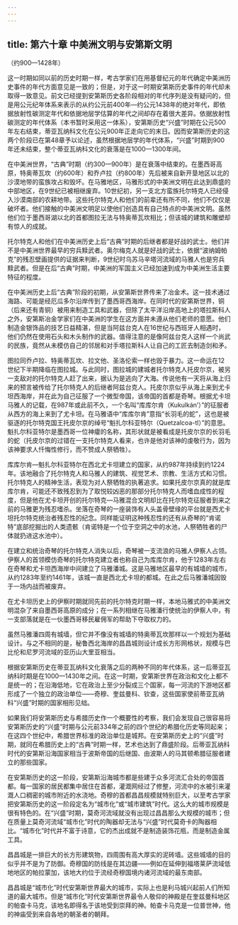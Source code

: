 ```yaml
---
---
---
```

title: 第六十章 中美洲文明与安第斯文明
---




（约900—1428年）

这一时期如同以前的历史时期一样，考古学家们在用基督纪元的年代确定中美洲历史事件的年代方面意见是一致的；但是，对于这一时期安第斯历史事件的年代却未取得一致意见。前文已经提到安第斯历史各阶段相对的年代序列是没有疑问的，但是用公元纪年体系来表示的从约公元前400年—约公元1438年的绝对年代，即依据放射性碳测定年代和依据地层学估算的年代之间却存在着很大差异。依据放射性碳测定的年代体系（本书暂时采用这一体系），安第斯历史“兴盛”时期在公元500年左右结束，蒂亚瓦纳科文化在公元900年正走向它的末日。因而安第斯历史的这两个阶段已在第48章予以论述，虽然根据地层学的年代体系，“兴盛”时期到900年还未结束，整个蒂亚瓦纳科文化的衰落是在1000—1300年间。

在中美洲世界，“古典”时期（约300—900年）是在衰落中结束的。在墨西哥高原，特奥蒂瓦坎（约600年）和乔卢拉（约800年）先后被来自新开垦地区以北的沙漠地带的蛮族攻占和毁坏。在马雅地区，马雅形式的中美洲文明在此达到鼎盛的中部地区，在9世纪已被相继废弃。10世纪初，另一支北方蛮族托尔特克人已经侵入沙漠南部的农耕地带。这些托尔特克人和他们的前辈还有所不同，他们不仅仅是破坏者。他们接触的中美洲文明足以使他们创造具有自己特点的中美洲文明。虽然他们位于墨西哥湖以北的首都图拉无法与特奥蒂瓦坎相比；但该城的建筑和雕塑却有惊人的成就。

托尔特克人和他们在中美洲历史上后“古典”时期的后继者都是好战的武士。他们并不是中美洲世界最早的穷兵黩武者。奥尔梅克人就是好战的武士，依据“波纳姆帕克”的残忍壁画提供的证据来判断，9世纪时乌苏马辛塔河流域的马雅人也是穷兵黩武者。但是在后“古典”时期，中美洲的军国主义已经加速到成为中美洲生活主要特征的程度。

在中美洲历史上后“古典”阶段的初期，从安第斯世界传来了冶金术。这一技术通过海路、可能是经厄瓜多尔沿岸传到了墨西哥西海岸。在同时代的安第斯世界，铜（后来还有青铜）被用来制造工具和武器，但除了太平洋沿岸高地上的塔拉斯科人之外，安第斯冶金学家们在中美洲的学生在这方面并未遵从他们老师的意愿。他们制造金银饰品的技艺日益精湛，但是当阿兹台克人在16世纪与西班牙人相遇时，他们仍然在使用石头和木头制作的武器。值得注意的是像阿兹台克人这样一个尚武的民族，竟然从未模仿自己的邻居和对手塔拉斯科人让自己的工匠去制造剑和矛。

图拉同乔卢拉、特奥蒂瓦坎、拉文他、圣洛伦索一样也毁于暴力。这一命运在12世纪下半期降临在图拉城。与此同时，图拉城的建城者托尔特克人托皮尔京，被另一支敌对的托尔特克人赶了出来，据认为是逃向了大海。传说他有一天将从海上归来的预言被传给了托尔特克人的后继者阿兹台克人。托皮尔京似乎从海上来到尤卡坦西海岸，并在此为自己征服了一个微型帝国，该帝国的首都是奇琴。根据尤卡坦马雅人的记载，在987年或此前不久，一个名叫“库库尔肯（Kukulkán’）”的征服者从西方的海上来到了尤卡坦。在马雅语中“库库尔肯”意指“长羽毛的蛇”，这也是被驱逐的托尔特克国王托皮尔京的绰号“魁扎尔科亚特尔（Quetzalcoa-tl）”的意思。魁扎尔科亚特尔是墨西哥一位神癨的名称，其形状就是被看成是托皮尔京的长羽毛的蛇（托皮尔京的过错在一支托尔特克人看来，也许是他对该神的虔敬行为，因为该神要求人忏悔性修行，而不赞成人祭牺牲）。

库库尔肯—魁扎尔科亚特尔在西北尤卡坦建立的国家，从约987年持续到约1224年。该地融合了托尔特克人和马雅人的建筑、视觉艺术、宗教、生活方式和习惯。托尔特克人的精神生活，表现为对人祭牺牲的执著追求。如果托皮尔京真的就是库库尔肯，可能还不致残忍到为了取悦较凶恶的那部分托尔特克人而嗜血成性的程度，但是他在尤卡坦开创的托尔特克—马雅混合文明却比在托尔特克征服者到来之前的马雅更为残忍嗜杀。坐落在奇琴的一座装饰有人头盖骨壁缘的平台就是西尤卡坦托尔特克统治者残忍性的纪念。同样能证明这种残忍性的还有从奇琴的“肯诺特”底部挖掘出的人类遗骸（肯诺特是一个位于空洞之中的水池，人祭牺牲者的尸体就扔进这水池中）。

在建立和统治奇琴的托尔特克人消失以后，奇琴被一支流浪的马雅人伊察人占领。伊察人的首领模仿奇琴的托尔特克建立者也称自己为库库尔肯，他于1283年左右在奇琴和尤卡坦西海岸中间建立了马雅潘城。这是马雅地区最早的有城墙的城市，从约1283年至约1461年，该城一直是西北尤卡坦的都城。在此之后马雅潘城因毁于一场内战而被废弃。

在尤卡坦历史上的伊察时期就同先前的托尔特克时期一样，本地马雅式的中美洲文明混杂了来自墨西哥高原的成分；在一系列相继在马雅潘行使统治的伊察人中，有一支部落就是在一伙墨西哥移民雇佣军的帮助下夺取权力的。

虽然马雅潘四周有城墙，但它并不像没有城墙的特奥蒂瓦坎那样以一个规划为基础设计。与之不相同的是，秘鲁西北海岸的昌昌城则设计成长方形网格状，规模与巴比伦和尼罗河流域的亚历山大里亚相当。

根据安第斯历史在蒂亚瓦纳科文化衰落之后的两种不同的年代体系，这一后蒂亚瓦纳科时期是在1000—1430年之间。在这一时期，安第斯世界在政治和文化上都不是统一的；在沿海低地，它在政治上至少分裂成三个国家，每一河流的下游地区都形成了一个独立的政治单位——奇穆、奎兹曼科、钦查，这些国家使前蒂亚瓦纳科“兴盛”时期的国家相形见绌。

如果我们将安第斯历史与希腊历史作一个概要性的考察，我们会发现自己很容易将安第斯历史的“兴盛”时期与公元前334年之前的四个世纪的希腊化历史等同起来；在这四个世纪中，希腊世界标准的政治单位是城邦。在安第斯历史上的“兴盛”时期，就同在希腊历史上的“古典”时期一样，艺术也达到了鼎盛阶段。后蒂亚瓦纳科时代的安第斯沿海国家相当于波斯帝国的后继国、由波斯人的马其顿希腊征服者建立的那些国家。

在安第斯历史的这一阶段，安第斯沿海城市都是些建于众多河流汇合处的帝国首都。每一国家的居民都集中居住在首都，灌溉网经过了修整，河流中的水被引来灌溉人口稠密的城市附近的水浇地。奇穆的首都昌昌规模就特别巨大，以至考古学家把安第斯历史的这一阶段定名为“城市化”或“城市建筑”时代。这么大的城市规模是很有特色的。在“兴盛”时期，莫奇河流域就没有出现过昌昌那么大规模的城市；但在质量上莫奇河流域“城市化”时代的陶器却无法与“兴盛”时代莫奇卡的陶器相比。“城市化”时代并不富于诗意，它的杰出成就不是制造装饰花瓶，而是制造金属工具。

昌昌城是一排巨大的长方形建筑物，四周围有高大厚实的泥砖墙。这些城墙的目的似乎并不是为了防御。奇穆国的防线是在其边疆——例如在延伸到福塔莱萨流域低地地区的帕拉蒙加，该地大约位于流经奇穆国境内诸河流域的最东南部。

昌昌城是“城市化”时代安第斯世界最大的城市，实际上也是利马城兴起前人们所知道的最大城市。但是“城市化”时代安第斯世界最令人敬仰的神殿是在奎兹曼科地区的帕查卡马克，该地名即得名于该地受到崇拜的神。帕查卡马克是一位普世神，他的神庙受到来自各地的朝圣者的朝拜。